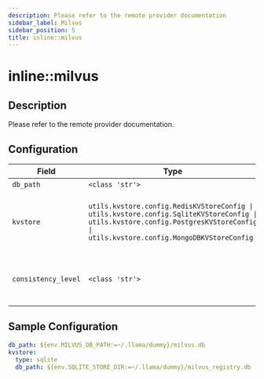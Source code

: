 ```yaml
---
description: Please refer to the remote provider documentation
sidebar_label: Milvus
sidebar_position: 5
title: inline::milvus
---
```


# inline::milvus

## Description

Please refer to the remote provider documentation.

## Configuration

| Field | Type | Required | Default | Description |
|-------|------|----------|---------|-------------|
| `db_path` | `<class 'str'>` | No |  |  |
| `kvstore` | `utils.kvstore.config.RedisKVStoreConfig \| utils.kvstore.config.SqliteKVStoreConfig \| utils.kvstore.config.PostgresKVStoreConfig \| utils.kvstore.config.MongoDBKVStoreConfig` | No | sqlite | Config for KV store backend (SQLite only for now) |
| `consistency_level` | `<class 'str'>` | No | Strong | The consistency level of the Milvus server |

## Sample Configuration

```yaml
db_path: ${env.MILVUS_DB_PATH:=~/.llama/dummy}/milvus.db
kvstore:
  type: sqlite
  db_path: ${env.SQLITE_STORE_DIR:=~/.llama/dummy}/milvus_registry.db
```
